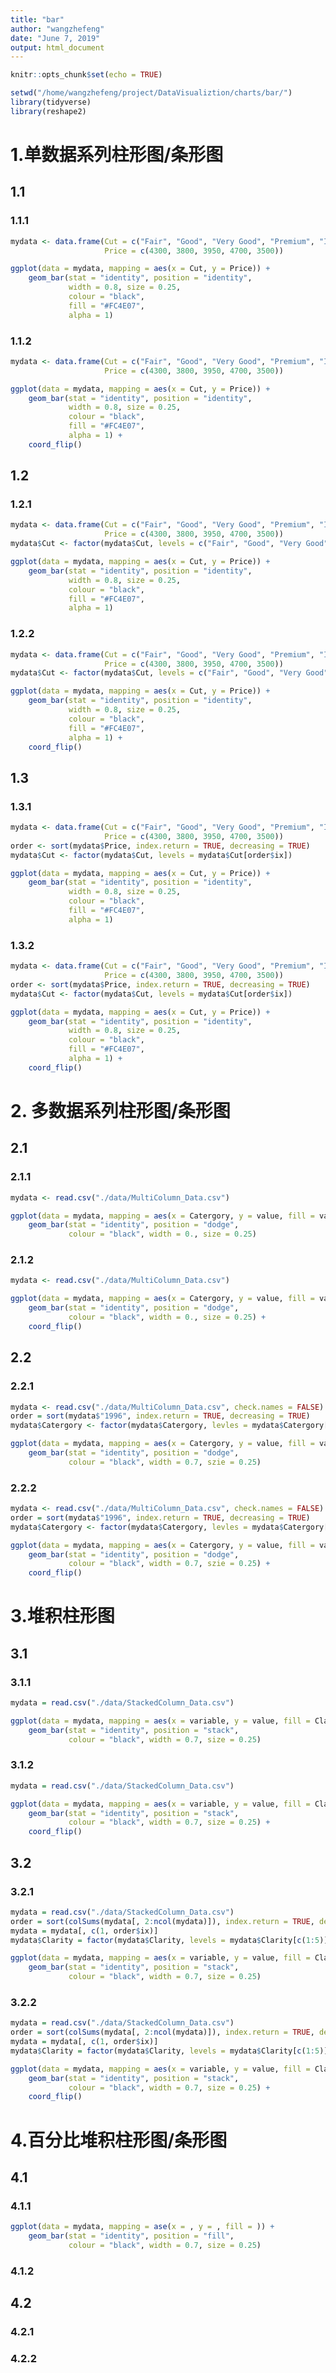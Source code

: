 ```yaml
---
title: "bar"
author: "wangzhefeng"
date: "June 7, 2019"
output: html_document
---
```


```r
knitr::opts_chunk$set(echo = TRUE)
```

```r
setwd("/home/wangzhefeng/project/DataVisualiztion/charts/bar/")
library(tidyverse)
library(reshape2)
```

# 1.单数据系列柱形图/条形图

## 1.1 

### 1.1.1

```r
mydata <- data.frame(Cut = c("Fair", "Good", "Very Good", "Premium", "Ideal"),
                     Price = c(4300, 3800, 3950, 4700, 3500))

ggplot(data = mydata, mapping = aes(x = Cut, y = Price)) +
    geom_bar(stat = "identity", position = "identity",
             width = 0.8, size = 0.25, 
             colour = "black", 
             fill = "#FC4E07", 
             alpha = 1)
```


### 1.1.2

```r
mydata <- data.frame(Cut = c("Fair", "Good", "Very Good", "Premium", "Ideal"),
                     Price = c(4300, 3800, 3950, 4700, 3500))

ggplot(data = mydata, mapping = aes(x = Cut, y = Price)) +
    geom_bar(stat = "identity", position = "identity",
             width = 0.8, size = 0.25, 
             colour = "black", 
             fill = "#FC4E07", 
             alpha = 1) +
    coord_flip()
```

## 1.2 

### 1.2.1

```r
mydata <- data.frame(Cut = c("Fair", "Good", "Very Good", "Premium", "Ideal"),
                     Price = c(4300, 3800, 3950, 4700, 3500))
mydata$Cut <- factor(mydata$Cut, levels = c("Fair", "Good", "Very Good", "Premium", "Ideal"))

ggplot(data = mydata, mapping = aes(x = Cut, y = Price)) +
    geom_bar(stat = "identity", position = "identity", 
             width = 0.8, size = 0.25, 
             colour = "black", 
             fill = "#FC4E07", 
             alpha = 1)
```

### 1.2.2

```r
mydata <- data.frame(Cut = c("Fair", "Good", "Very Good", "Premium", "Ideal"),
                     Price = c(4300, 3800, 3950, 4700, 3500))
mydata$Cut <- factor(mydata$Cut, levels = c("Fair", "Good", "Very Good", "Premium", "Ideal"))

ggplot(data = mydata, mapping = aes(x = Cut, y = Price)) +
    geom_bar(stat = "identity", position = "identity", 
             width = 0.8, size = 0.25, 
             colour = "black", 
             fill = "#FC4E07", 
             alpha = 1) +
    coord_flip()
```

## 1.3 

### 1.3.1 

```r
mydata <- data.frame(Cut = c("Fair", "Good", "Very Good", "Premium", "Ideal"),
                     Price = c(4300, 3800, 3950, 4700, 3500))
order <- sort(mydata$Price, index.return = TRUE, decreasing = TRUE)
mydata$Cut <- factor(mydata$Cut, levels = mydata$Cut[order$ix])

ggplot(data = mydata, mapping = aes(x = Cut, y = Price)) +
    geom_bar(stat = "identity", position = "identity",
             width = 0.8, size = 0.25, 
             colour = "black", 
             fill = "#FC4E07", 
             alpha = 1)
```

### 1.3.2

```r
mydata <- data.frame(Cut = c("Fair", "Good", "Very Good", "Premium", "Ideal"),
                     Price = c(4300, 3800, 3950, 4700, 3500))
order <- sort(mydata$Price, index.return = TRUE, decreasing = TRUE)
mydata$Cut <- factor(mydata$Cut, levels = mydata$Cut[order$ix])

ggplot(data = mydata, mapping = aes(x = Cut, y = Price)) +
    geom_bar(stat = "identity", position = "identity",
             width = 0.8, size = 0.25, 
             colour = "black", 
             fill = "#FC4E07", 
             alpha = 1) +
    coord_flip()
```

# 2. 多数据系列柱形图/条形图

## 2.1

### 2.1.1

```r
mydata <- read.csv("./data/MultiColumn_Data.csv")

ggplot(data = mydata, mapping = aes(x = Catergory, y = value, fill = variable)) +
    geom_bar(stat = "identity", position = "dodge", 
             colour = "black", width = 0., size = 0.25)
```

### 2.1.2

```r
mydata <- read.csv("./data/MultiColumn_Data.csv")

ggplot(data = mydata, mapping = aes(x = Catergory, y = value, fill = variable)) +
    geom_bar(stat = "identity", position = "dodge", 
             colour = "black", width = 0., size = 0.25) +
    coord_flip()
```


## 2.2

### 2.2.1

```r
mydata <- read.csv("./data/MultiColumn_Data.csv", check.names = FALSE)
order = sort(mydata$"1996", index.return = TRUE, decreasing = TRUE)
mydata$Catergory <- factor(mydata$Catergory, levles = mydata$Catergory[order$ix])

ggplot(data = mydata, mapping = aes(x = Catergory, y = value, fill = variable)) +
    geom_bar(stat = "identity", position = "dodge",
             colour = "black", width = 0.7, szie = 0.25)
```

### 2.2.2


```r
mydata <- read.csv("./data/MultiColumn_Data.csv", check.names = FALSE)
order = sort(mydata$"1996", index.return = TRUE, decreasing = TRUE)
mydata$Catergory <- factor(mydata$Catergory, levles = mydata$Catergory[order$ix])

ggplot(data = mydata, mapping = aes(x = Catergory, y = value, fill = variable)) +
    geom_bar(stat = "identity", position = "dodge",
             colour = "black", width = 0.7, szie = 0.25) +
    coord_flip()
```

# 3.堆积柱形图

## 3.1

### 3.1.1

```r
mydata = read.csv("./data/StackedColumn_Data.csv")

ggplot(data = mydata, mapping = aes(x = variable, y = value, fill = Clarity)) +
    geom_bar(stat = "identity", position = "stack", 
             colour = "black", width = 0.7, size = 0.25)
```

### 3.1.2

```r
mydata = read.csv("./data/StackedColumn_Data.csv")

ggplot(data = mydata, mapping = aes(x = variable, y = value, fill = Clarity)) +
    geom_bar(stat = "identity", position = "stack", 
             colour = "black", width = 0.7, size = 0.25) +
    coord_flip()
```


## 3.2

### 3.2.1

```r
mydata = read.csv("./data/StackedColumn_Data.csv")
order = sort(colSums(mydata[, 2:ncol(mydata)]), index.return = TRUE, decreasing = TRUE)
mydata = mydata[, c(1, order$ix)]
mydata$Clarity = factor(mydata$Clarity, levels = mydata$Clarity[c(1:5)])

ggplot(data = mydata, mapping = aes(x = variable, y = value, fill = Clarity)) +
    geom_bar(stat = "identity", position = "stack", 
             colour = "black", width = 0.7, size = 0.25)
```

### 3.2.2

```r
mydata = read.csv("./data/StackedColumn_Data.csv")
order = sort(colSums(mydata[, 2:ncol(mydata)]), index.return = TRUE, decreasing = TRUE)
mydata = mydata[, c(1, order$ix)]
mydata$Clarity = factor(mydata$Clarity, levels = mydata$Clarity[c(1:5)])

ggplot(data = mydata, mapping = aes(x = variable, y = value, fill = Clarity)) +
    geom_bar(stat = "identity", position = "stack", 
             colour = "black", width = 0.7, size = 0.25) +
    coord_flip()
```

#  4.百分比堆积柱形图/条形图

## 4.1

### 4.1.1

```r
ggplot(data = mydata, mapping = ase(x = , y = , fill = )) +
    geom_bar(stat = "identity", position = "fill", 
             colour = "black", width = 0.7, size = 0.25)
```

### 4.1.2


## 4.2

### 4.2.1


### 4.2.2
